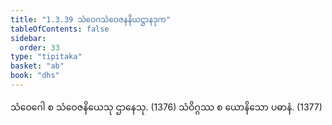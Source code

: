 ```yaml
---
title: "1.3.39 သံဝေဂသံဝေဇနနိယဋ္ဌာနဒုက"
tableOfContents: false
sidebar:
  order: 33
type: "tipitaka"
basket: "ab"
book: "dhs"
---
```



<DynamicBreadcrumb />

<Division number="161" book="dhs">

<Paragraph number="358" book="dhs">
သံဝေဂေါ စ သံဝေဇနိယေသု ဌာနေသု. (<Emphasis>1376</Emphasis>)
</Paragraph>

<Paragraph number="359" book="dhs">
သံဝိဂ္ဂဿ စ ယောနိသော ပဓာနံ. (<Emphasis>1377</Emphasis>)
</Paragraph>
</Division>
